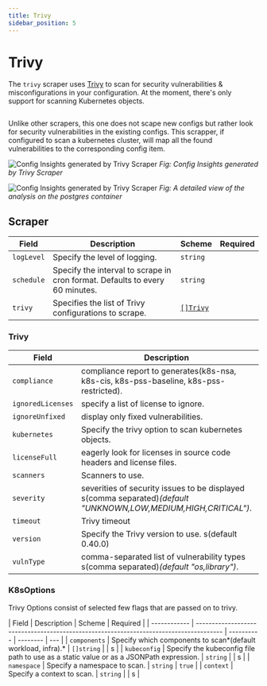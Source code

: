 ```yaml
---
title: Trivy
sidebar_position: 5
---
```



# <Trivy/> Trivy

The `trivy` scraper uses [Trivy](https://trivy.dev/) to scan for security vulnerabilities & misconfigurations in your configuration. At the moment, there's only support for scanning Kubernetes objects.

```yaml title="trivy-scraper.yaml" file=../../../modules/config-db/fixtures/trivy.yaml
```

Unlike other scrapers, this one does not scape new configs but rather look for security vulnerabilities in the existing configs. This scrapper, if configured to scan a kubernetes cluster, will map all the found vulnerabilities to the corresponding config item.

![Config Insights generated by Trivy Scraper](/img/config-insights-trivy.png)
_Fig: Config Insights generated by Trivy Scraper_

![Config Insights generated by Trivy Scraper](/img/config-insight-trivy-postgres.png)
_Fig: A detailed view of the analysis on the postgres container_

## Scraper

| Field      | Description                                                                  | Scheme                | Required |
| ---------- | ---------------------------------------------------------------------------- | --------------------- | -------- |
| `logLevel` | Specify the level of logging.                                                | `string`              |          |
| `schedule` | Specify the interval to scrape in cron format. Defaults to every 60 minutes. | `string`              |          |
| `trivy`    | Specifies the list of Trivy configurations to scrape.                        | [`[]Trivy`](#trivy-1) |          |

### Trivy

| Field             | Description                                                                                                     | Scheme                      | Required |
| ----------------- | --------------------------------------------------------------------------------------------------------------- | --------------------------- | -------- |
| `compliance`      | compliance report to generates(k8s-nsa, k8s-cis, k8s-pss-baseline, k8s-pss-restricted).                         | `string`                    |          |
| `ignoredLicenses` | specify a list of license to ignore.                                                                            | `[]string`                  |          |
| `ignoreUnfixed`   | display only fixed vulnerabilities.                                                                             | `bool`                      |          |
| `kubernetes`      | Specify the trivy option to scan kubernetes objects.                                                            | [`K8sOptions`](#k8soptions) | `true`   |
| `licenseFull`     | eagerly look for licenses in source code headers and license files.                                             | `bool`                      |          |
| `scanners`        | Scanners to use.                                                                                                | `[]string`                  |          |
| `severity`        | severities of security issues to be displayed s(comma separated)_(default "UNKNOWN,LOW,MEDIUM,HIGH,CRITICAL")_. | `string`                    |          |
| `timeout`         | Trivy timeout                                                                                                   | `string`                    |          |
| `version`         | Specify the Trivy version to use. s(default 0.40.0)                                                             | `string`                    |          |
| `vulnType`        | comma-separated list of vulnerability types s(comma separated)_(default "os,library")_.                         | `string`                    |          |

### K8sOptions

Trivy Options consist of selected few flags that are passed on to trivy.

| Field        | Description                                                                            | Scheme     | Required |
| ------------ | -------------------------------------------------------------------------------------- | ---------- | -------- | --- |
| `components` | Specify which components to scan*(default workload, infra).*                           | `[]string` |          | s   |
| `kubeconfig` | Specify the kubeconfig file path to use as a static value or as a JSONPath expression. | `string`   |          | s   |
| `namespace`  | Specify a namespace to scan.                                                           | `string`   | `true`   |
| `context`    | Specify a context to scan.                                                             | `string`   |          | s   |

